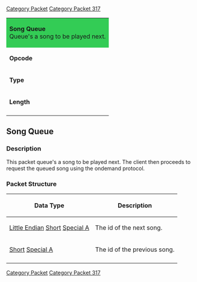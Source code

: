 [[Category Packet]]
[[Category Packet 317]]
{| style="float:right; margin:1em; width:250px;" cellpadding="3" cellspacing="0" border="1"
|-
| colspan="2" style="background-color:#3c5;" | '''Song Queue'''<br/>Queue's a song to be played next.
|-
! '''Opcode'''
| 121
|-
! '''Type'''
| FIXED
|-
! '''Length'''
| 4
|-
|}
== Song Queue ==

=== Description ===

This packet queue's a song to be played next. The client then proceeds to request the queued song using the ondemand protocol.

=== Packet Structure ===
{|border=2
! Data Type
! Description
|-
| [[Data Types#Little Endian|Little Endian]] [[Data Types#Standard data types|Short]] [[Data Types#Non Standard Data Types|Special A]]
| The id of the next song.
|-
| [[Data Types#Standard data types|Short]] [[Data Types#Non Standard Data Types|Special A]]
| The id of the previous song.
|-
|}
[[Category Packet]] [[Category Packet 317]]